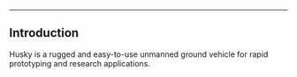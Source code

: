 ---

## Introduction

Husky is a rugged and easy-to-use unmanned ground vehicle for rapid prototyping and research applications.
